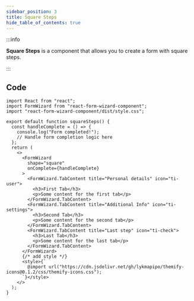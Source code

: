 ```yaml
---
sidebar_position: 3
title: Square Steps
hide_table_of_contents: true
---
```



:::info

**Square Steps** is a component that allows you to create a form with square steps.

:::

<div class="demo">
  <SquareSteps />
</div>

## Code

```tsx
import React from "react";
import FormWizard from "react-form-wizard-component";
import "react-form-wizard-component/dist/style.css";

export default function squareSteps() {
  const handleComplete = () => {
    console.log("Form completed!");
    // Handle form completion logic here
  };
  return (
    <>
      <FormWizard
        shape="square"
        onComplete={handleComplete}
      >
        <FormWizard.TabContent title="Personal details" icon="ti-user">
          <h3>First Tab</h3>
          <p>Some content for the first tab</p>
        </FormWizard.TabContent>
        <FormWizard.TabContent title="Additional Info" icon="ti-settings">
          <h3>Second Tab</h3>
          <p>Some content for the second tab</p>
        </FormWizard.TabContent>
        <FormWizard.TabContent title="Last step" icon="ti-check">
          <h3>Last Tab</h3>
          <p>Some content for the last tab</p>
        </FormWizard.TabContent>
      </FormWizard>
      {/* add style */}
      <style>{`
        @import url("https://cdn.jsdelivr.net/gh/lykmapipo/themify-icons@0.1.2/css/themify-icons.css");
      `}</style>
    </>
  );
}
```
